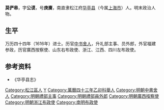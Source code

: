{{明清人物信息框
| 姓名 = 莫俨皋
| 原名 =
| 圖片名稱= Mo Yangao.jpg
| 圖片大小 = 300px
| 圖片說明 = 《松江邦彦画像》之莫儼皐像
| 最高職務 = 四川左布政使
| 國家 = 大明
| 爵位 =
| 籍貫 = [[南直隸|直隸]][[松江府|松江府]][[華亭縣|華亭縣]]
| 族裔 = 漢族
| 旗籍 = 
| 字號 = 字公謨，号庚賡
| 室名 = 
| 諡號 = 
| 出生日期 = 生年不詳
| 出生地點 = 
| 逝世日期 = 卒年不詳
| 逝世地點 = 
| 墓葬 =
| 配偶 =
| 親屬 = 
| 出身 = 
*萬曆四十四年（1616年）丙辰科同進士出身
| 經歷 = 
| 著作 =
}}

'''莫俨皋'''，字'''公谟'''，号'''庚賡'''，南直隶松江府[[华亭县|华亭县]]（今属[[上海市|上海市]]）人。明末政治人物。

== 生平 ==
万历四十四年（1616年）进士。历官[[中书舍人|中书舍人]]，升礼部主事、员外郎，外官福建参政，历官廣西按察使、山东右布政使、浙江、江西、四川左布政使。

==参考资料==
*《华亭县志》

{{萬曆四十四年丙辰科殿試金榜}}

{{Authority control}}

{{DEFAULTSORT:Mo莫}}

[[Category:松江區人|Category:松江區人]]
[[Category:莫姓|Y]]
[[Category:萬曆四十三年乙卯科舉人|Category:萬曆四十三年乙卯科舉人]]
[[Category:明朝中書舍人|Category:明朝中書舍人]]
[[Category:明朝禮部主事|Category:明朝禮部主事]]
[[Category:明朝禮部員外郎|Category:明朝禮部員外郎]]
[[Category:明朝廣西按察使|Category:明朝廣西按察使]]
[[Category:明朝浙江布政使|Category:明朝浙江布政使]]
[[Category:南明布政使|Category:南明布政使]]